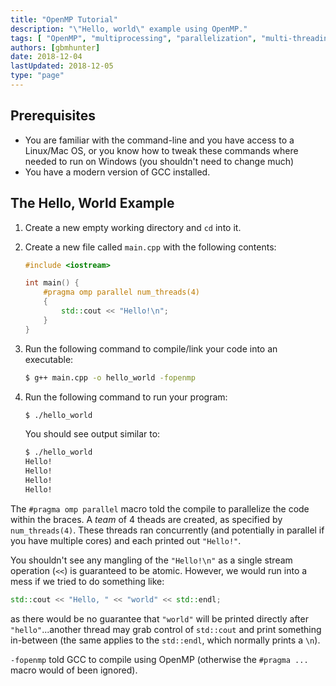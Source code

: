 ```yaml
---
title: "OpenMP Tutorial"
description: "\"Hello, world\" example using OpenMP."
tags: [ "OpenMP", "multiprocessing", "parallelization", "multi-threading" ]
authors: [gbmhunter]
date: 2018-12-04
lastUpdated: 2018-12-05
type: "page"
---
```



## Prerequisites

* You are familiar with the command-line and you have access to a Linux/Mac OS, or you know how to tweak these commands where needed to run on Windows (you shouldn't need to change much)
* You have a modern version of GCC installed.

## The Hello, World Example

1. Create a new empty working directory and `cd` into it.

2. Create a new file called `main.cpp` with the following contents:

    ```c++
    #include <iostream>

    int main() {
        #pragma omp parallel num_threads(4)
        {
            std::cout << "Hello!\n";
        }
    }
    ```

3. Run the following command to compile/link your code into an executable:

    ```sh
    $ g++ main.cpp -o hello_world -fopenmp
    ```

4. Run the following command to run your program:

    ```sh
    $ ./hello_world
    ```

    You should see output similar to:

    ```sh
    $ ./hello_world
    Hello!
    Hello!
    Hello!
    Hello!
    ```

The `#pragma omp parallel` macro told the compile to parallelize the code within the braces. A _team_ of 4 theads are created, as specified by `num_threads(4)`. These threads ran concurrently (and potentially in parallel if you have multiple cores) and each printed out `"Hello!"`.

You shouldn't see any mangling of the `"Hello!\n"` as a single stream operation (`<<`) is guaranteed to be atomic. However, we would run into a mess if we tried to do something like:

```c++
std::cout << "Hello, " << "world" << std::endl;
```

as there would be no guarantee that `"world"` will be printed directly after `"hello"`...another thread may grab control of `std::cout` and print something in-between (the same applies to the `std::endl`, which normally prints a `\n`).

`-fopenmp` told GCC to compile using OpenMP (otherwise the `#pragma ...` macro would of been ignored).

